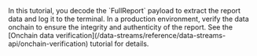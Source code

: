 
<Aside type="caution" title="Onchain data verification">
  In this tutorial, you decode the `FullReport` payload to extract the report data and log it to the terminal. In a
  production environment, verify the data onchain to ensure the integrity and authenticity of the report. See the
  [Onchain data verification](/data-streams/reference/data-streams-api/onchain-verification) tutorial for details.
</Aside>
